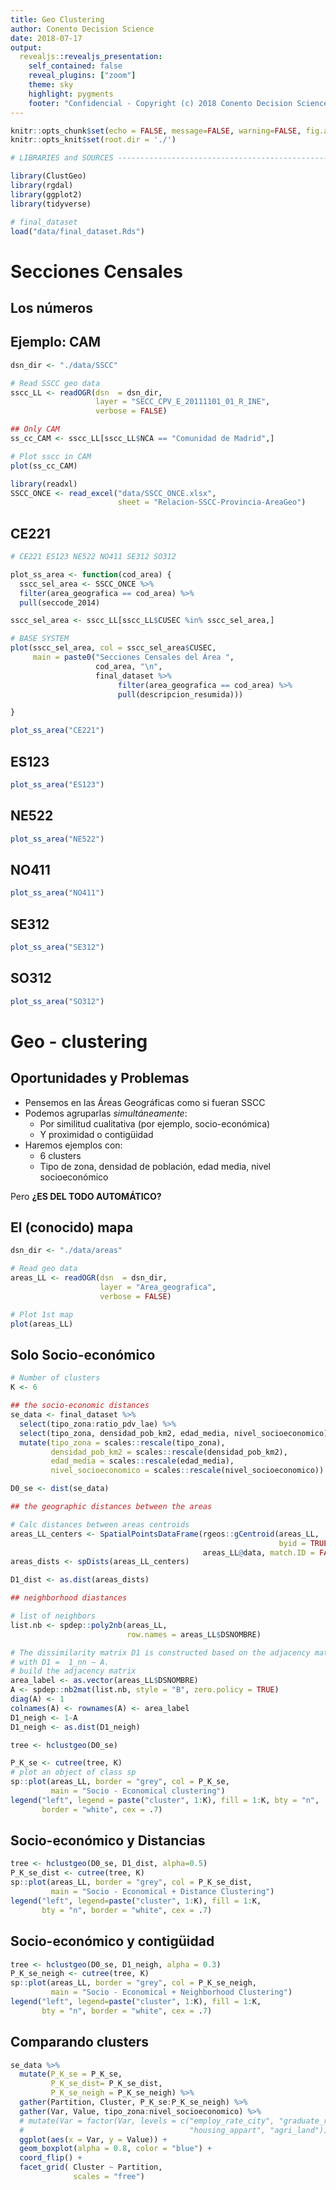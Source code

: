 ```yaml
---
title: Geo Clustering
author: Conento Decision Science
date: 2018-07-17
output: 
  revealjs::revealjs_presentation:
    self_contained: false
    reveal_plugins: ["zoom"]
    theme: sky
    highlight: pygments
    footer: "Confidencial - Copyright (c) 2018 Conento Decision Science"
---
```


```r
knitr::opts_chunk$set(echo = FALSE, message=FALSE, warning=FALSE, fig.align='center')
knitr::opts_knit$set(root.dir = './')
```


```r
# LIBRARIES and SOURCES ---------------------------------------------------

library(ClustGeo)
library(rgdal)
library(ggplot2)
library(tidyverse)
```

```r
# final_dataset
load("data/final_dataset.Rds")
```



# Secciones Censales

## Los números

## Ejemplo: CAM
```r
dsn_dir <- "./data/SSCC"

# Read SSCC geo data
sscc_LL <- readOGR(dsn  = dsn_dir, 
                   layer = "SECC_CPV_E_20111101_01_R_INE",
                   verbose = FALSE)

## Only CAM
ss_cc_CAM <- sscc_LL[sscc_LL$NCA == "Comunidad de Madrid",]

# Plot sscc in CAM
plot(ss_cc_CAM)
```

```r
library(readxl)
SSCC_ONCE <- read_excel("data/SSCC_ONCE.xlsx", 
                        sheet = "Relacion-SSCC-Provincia-AreaGeo")
```

## CE221
```r
# CE221 ES123 NE522 NO411 SE312 SO312

plot_ss_area <- function(cod_area) {
  sscc_sel_area <- SSCC_ONCE %>% 
  filter(area_geografica == cod_area) %>% 
  pull(seccode_2014)

sscc_sel_area <- sscc_LL[sscc_LL$CUSEC %in% sscc_sel_area,]

# BASE SYSTEM
plot(sscc_sel_area, col = sscc_sel_area$CUSEC,
     main = paste0("Secciones Censales del Área ",
                   cod_area, "\n",
                   final_dataset %>% 
                        filter(area_geografica == cod_area) %>% 
                        pull(descripcion_resumida)))

}

plot_ss_area("CE221")

```


## ES123

```r
plot_ss_area("ES123")
```

## NE522
```r
plot_ss_area("NE522")
```

## NO411 
```r
plot_ss_area("NO411")
```

## SE312 
```r
plot_ss_area("SE312")
```

## SO312
```r
plot_ss_area("SO312")
```


# Geo - clustering

## Oportunidades y Problemas

- Pensemos en las Áreas Geográficas como si fueran SSCC
- Podemos agruparlas *simultáneamente*:
    - Por similitud cualitativa (por ejemplo, socio-económica)
    - Y proximidad o contigüidad
- Haremos ejemplos con:
    - 6 clusters
    - Tipo de zona, densidad de población, edad media, nivel socioeconómico

Pero **¿ES DEL TODO AUTOMÁTICO?**

## El (conocido) mapa
```r
dsn_dir <- "./data/areas"

# Read geo data
areas_LL <- readOGR(dsn  = dsn_dir, 
                    layer = "Area_geografica",
                    verbose = FALSE)

# Plot 1st map
plot(areas_LL)
```

## Solo Socio-económico 
```r
# Number of clusters
K <- 6

## the socio-economic distances
se_data <- final_dataset %>% 
  select(tipo_zona:ratio_pdv_lae) %>% 
  select(tipo_zona, densidad_pob_km2, edad_media, nivel_socioeconomico) %>% 
  mutate(tipo_zona = scales::rescale(tipo_zona),
         densidad_pob_km2 = scales::rescale(densidad_pob_km2),
         edad_media = scales::rescale(edad_media),
         nivel_socioeconomico = scales::rescale(nivel_socioeconomico))

D0_se <- dist(se_data) 

## the geographic distances between the areas

# Calc distances between areas centroids
areas_LL_centers <- SpatialPointsDataFrame(rgeos::gCentroid(areas_LL, 
                                                            byid = TRUE), 
                                           areas_LL@data, match.ID = FALSE)
areas_dists <- spDists(areas_LL_centers)

D1_dist <- as.dist(areas_dists) 

## neighborhood diastances

# list of neighbors
list.nb <- spdep::poly2nb(areas_LL,
                          row.names = areas_LL$DSNOMBRE) 

# The dissimilarity matrix D1 is constructed based on the adjacency matrix A 
# with D1 =  1_nn − A.
# build the adjacency matrix
area_label <- as.vector(areas_LL$DSNOMBRE)
A <- spdep::nb2mat(list.nb, style = "B", zero.policy = TRUE) 
diag(A) <- 1
colnames(A) <- rownames(A) <- area_label
D1_neigh <- 1-A
D1_neigh <- as.dist(D1_neigh)
```

```r
tree <- hclustgeo(D0_se)

P_K_se <- cutree(tree, K) 
# plot an object of class sp
sp::plot(areas_LL, border = "grey", col = P_K_se,
         main = "Socio - Economical clustering") 
legend("left", legend = paste("cluster", 1:K), fill = 1:K, bty = "n", 
       border = "white", cex = .7)


```

## Socio-económico y Distancias

```r
tree <- hclustgeo(D0_se, D1_dist, alpha=0.5)
P_K_se_dist <- cutree(tree, K)
sp::plot(areas_LL, border = "grey", col = P_K_se_dist,
         main = "Socio - Economical + Distance Clustering")
legend("left", legend=paste("cluster", 1:K), fill = 1:K, 
       bty = "n", border = "white", cex = .7)
```

## Socio-económico y contigüidad
```r
tree <- hclustgeo(D0_se, D1_neigh, alpha = 0.3)
P_K_se_neigh <- cutree(tree, K)
sp::plot(areas_LL, border = "grey", col = P_K_se_neigh,
         main = "Socio - Economical + Neighborhood Clustering")
legend("left", legend=paste("cluster", 1:K), fill = 1:K, 
       bty = "n", border = "white", cex = .7)
```

## Comparando clusters
```r
se_data %>% 
  mutate(P_K_se = P_K_se, 
         P_K_se_dist= P_K_se_dist,
         P_K_se_neigh = P_K_se_neigh) %>% 
  gather(Partition, Cluster, P_K_se:P_K_se_neigh) %>% 
  gather(Var, Value, tipo_zona:nivel_socioeconomico) %>% 
  # mutate(Var = factor(Var, levels = c("employ_rate_city", "graduate_rate",
  #                                     "housing_appart", "agri_land"))) %>%
  ggplot(aes(x = Var, y = Value)) +
  geom_boxplot(alpha = 0.8, color = "blue") +
  coord_flip() + 
  facet_grid( Cluster ~ Partition, 
              scales = "free")
```




